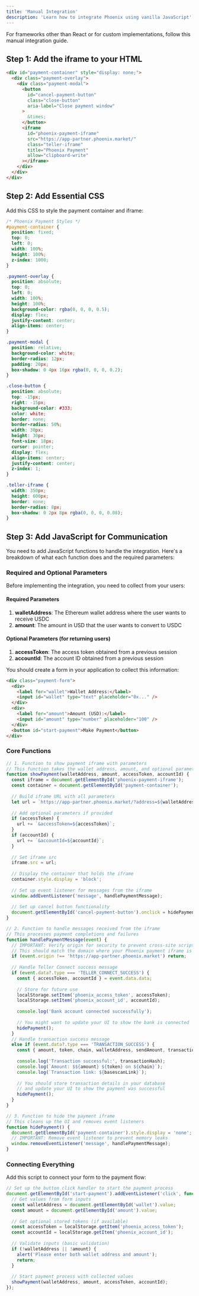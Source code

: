 ```yaml
---
title: 'Manual Integration'
description: 'Learn how to integrate Phoenix using vanilla JavaScript'
---
```


For frameworks other than React or for custom implementations, follow this manual integration guide.

## Step 1: Add the iframe to your HTML

```html
<div id="payment-container" style="display: none;">
  <div class="payment-overlay">
    <div class="payment-modal">
      <button 
        id="cancel-payment-button"
        class="close-button"
        aria-label="Close payment window"
      >
        &times;
      </button>
      <iframe
        id="phoenix-payment-iframe"
        src="https://app-partner.phoenix.market/"
        class="teller-iframe"
        title="Phoenix Payment"
        allow="clipboard-write"
      ></iframe>
    </div>
  </div>
</div>
```

## Step 2: Add Essential CSS

Add this CSS to style the payment container and iframe:

```css
/* Phoenix Payment Styles */
#payment-container {
  position: fixed;
  top: 0;
  left: 0;
  width: 100%;
  height: 100%;
  z-index: 1000;
}

.payment-overlay {
  position: absolute;
  top: 0;
  left: 0;
  width: 100%;
  height: 100%;
  background-color: rgba(0, 0, 0, 0.5);
  display: flex;
  justify-content: center;
  align-items: center;
}

.payment-modal {
  position: relative;
  background-color: white;
  border-radius: 12px;
  padding: 20px;
  box-shadow: 0 4px 16px rgba(0, 0, 0, 0.2);
}

.close-button {
  position: absolute;
  top: -15px;
  right: -15px;
  background-color: #333;
  color: white;
  border: none;
  border-radius: 50%;
  width: 30px;
  height: 30px;
  font-size: 18px;
  cursor: pointer;
  display: flex;
  align-items: center;
  justify-content: center;
  z-index: 1;
}

.teller-iframe {
  width: 350px;
  height: 600px;
  border: none;
  border-radius: 8px;
  box-shadow: 0 2px 8px rgba(0, 0, 0, 0.08);
}
```

## Step 3: Add JavaScript for Communication

You need to add JavaScript functions to handle the integration. Here's a breakdown of what each function does and the required parameters:

### Required and Optional Parameters

Before implementing the integration, you need to collect from your users:

#### Required Parameters
1. **walletAddress**: The Ethereum wallet address where the user wants to receive USDC
2. **amount**: The amount in USD that the user wants to convert to USDC

#### Optional Parameters (for returning users)
1. **accessToken**: The access token obtained from a previous session
2. **accountId**: The account ID obtained from a previous session

You should create a form in your application to collect this information:

```html
<div class="payment-form">
  <div>
    <label for="wallet">Wallet Address:</label>
    <input id="wallet" type="text" placeholder="0x..." />
  </div>
  <div>
    <label for="amount">Amount (USD):</label>
    <input id="amount" type="number" placeholder="100" />
  </div>
  <button id="start-payment">Make Payment</button>
</div>
```

### Core Functions

```javascript
// 1. Function to show payment iframe with parameters
// This function takes the wallet address, amount, and optional parameters, sets up the iframe, and displays it
function showPayment(walletAddress, amount, accessToken, accountId) {
  const iframe = document.getElementById('phoenix-payment-iframe');
  const container = document.getElementById('payment-container');
  
  // Build iframe URL with all parameters
  let url = `https://app-partner.phoenix.market/?address=${walletAddress}&amount=${amount}`;
  
  // Add optional parameters if provided
  if (accessToken) {
    url += `&accessToken=${accessToken}`;
  }
  if (accountId) {
    url += `&accountId=${accountId}`;
  }
  
  // Set iframe src
  iframe.src = url;
  
  // Display the container that holds the iframe
  container.style.display = 'block';
  
  // Set up event listener for messages from the iframe
  window.addEventListener('message', handlePaymentMessage);
  
  // Set up cancel button functionality
  document.getElementById('cancel-payment-button').onclick = hidePayment;
}

// 2. Function to handle messages received from the iframe
// This processes payment completions and failures
function handlePaymentMessage(event) {
  // IMPORTANT: Verify origin for security to prevent cross-site scripting attacks
  // This should match the domain where your Phoenix payment iframe is hosted
  if (event.origin !== 'https://app-partner.phoenix.market') return;
  
  // Handle Teller Connect success message
  if (event.data?.type === 'TELLER_CONNECT_SUCCESS') {
    const { accessToken, accountId } = event.data.data;
    
    // Store for future use
    localStorage.setItem('phoenix_access_token', accessToken);
    localStorage.setItem('phoenix_account_id', accountId);
    
    console.log('Bank account connected successfully');
    
    // You might want to update your UI to show the bank is connected
    hidePayment();
  }
  // Handle transaction success message
  else if (event.data?.type === 'TRANSACTION_SUCCESS') {
    const { amount, token, chain, walletAddress, sendAmount, transactionHash, basescanLink } = event.data.data;
    
    console.log('Transaction successful:', transactionHash);
    console.log(`Amount: $${amount} ${token} on ${chain}`);
    console.log(`Transaction link: ${basescanLink}`);
    
    // You should store transaction details in your database
    // and update your UI to show the payment was successful
    hidePayment();
  }
}

// 3. Function to hide the payment iframe
// This cleans up the UI and removes event listeners
function hidePayment() {
  document.getElementById('payment-container').style.display = 'none';
  // IMPORTANT: Remove event listener to prevent memory leaks
  window.removeEventListener('message', handlePaymentMessage);
}
```

### Connecting Everything

Add this script to connect your form to the payment flow:

```javascript
// Set up the button click handler to start the payment process
document.getElementById('start-payment').addEventListener('click', function() {
  // Get values from form inputs
  const walletAddress = document.getElementById('wallet').value;
  const amount = document.getElementById('amount').value;
  
  // Get optional stored tokens (if available)
  const accessToken = localStorage.getItem('phoenix_access_token');
  const accountId = localStorage.getItem('phoenix_account_id');
  
  // Validate inputs (basic validation)
  if (!walletAddress || !amount) {
    alert('Please enter both wallet address and amount');
    return;
  }
  
  // Start payment process with collected values
  showPayment(walletAddress, amount, accessToken, accountId);
});